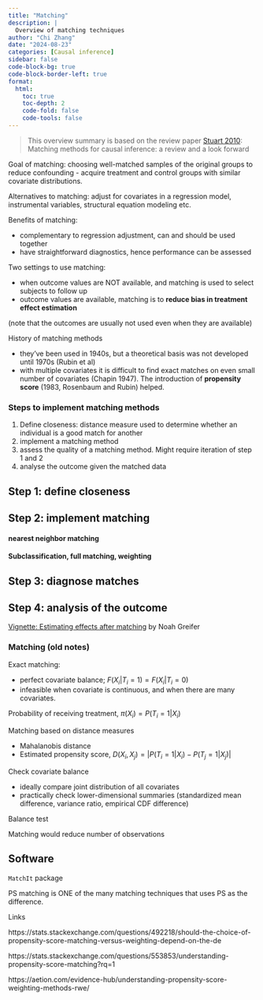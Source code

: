 ```yaml
---
title: "Matching"
description: |
  Overview of matching techniques
author: "Chi Zhang"
date: "2024-08-23"
categories: [Causal inference]
sidebar: false
code-block-bg: true
code-block-border-left: true
format: 
  html:
    toc: true
    toc-depth: 2
    code-fold: false
    code-tools: false
---
```


> This overview summary is based on the review paper [Stuart 2010](https://www.ncbi.nlm.nih.gov/pmc/articles/PMC2943670/): Matching methods for causal inference: a review and a look forward


Goal of matching: choosing well-matched samples of the original groups to reduce confounding - acquire treatment and control groups with similar covariate distributions.


Alternatives to matching: adjust for covariates in a regression model, instrumental variables, structural equation modeling etc.

Benefits of matching:

* complementary to regression adjustment, can and should be used together
* have straightforward diagnostics, hence performance can be assessed


Two settings to use matching:

* when outcome values are NOT available, and matching is used to select subjects to follow up
* outcome values are available, matching is to **reduce bias in treatment effect estimation**

(note that the outcomes are usually not used even when they are available)

History of matching methods

* they've been used in 1940s, but a theoretical basis was not developed until 1970s (Rubin et al)
* with multiple covariates it is difficult to find exact matches on even small number of covariates (Chapin 1947). The introduction of **propensity score** (1983, Rosenbaum and Rubin) helped.


### Steps to implement matching methods

1. Define closeness: distance measure used to determine whether an individual is a good match for another
2. implement a matching method
3. assess the quality of a matching method. Might require iteration of step 1 and 2
4. analyse the outcome given the matched data


## Step 1: define closeness


## Step 2: implement matching

#### nearest neighbor matching


#### Subclassification, full matching, weighting


## Step 3: diagnose matches


## Step 4: analysis of the outcome

[Vignette: Estimating effects after matching](https://cran.r-project.org/web/packages/MatchIt/vignettes/estimating-effects.html#estimating-treatment-effects-and-standard-errors-after-matching) by Noah Greifer 


### Matching (old notes)


Exact matching: 

* perfect covariate balance; $F(X_i|T_i = 1) = F(X_i|T_i=0)$
* infeasible when covariate is continuous, and when there are many covariates.

Probability of receiving treatment, $\pi(X_i) = P(T_i = 1 | X_i)$ 

Matching based on distance measures

* Mahalanobis distance 
* Estimated propensity score, $D(X_i, X_j) = |P(T_i = 1|X_i) - P(T_j=1 | X_j)|$

Check covariate balance

* ideally compare joint distribution of all covariates
* practically check lower-dimensional summaries (standardized mean difference, variance ratio, empirical CDF difference)

Balance test

Matching would reduce number of observations


## Software

`MatchIt` package

PS matching is ONE of the many matching techniques that uses PS as the difference. 





Links


https://stats.stackexchange.com/questions/492218/should-the-choice-of-propensity-score-matching-versus-weighting-depend-on-the-de

https://stats.stackexchange.com/questions/553853/understanding-propensity-score-matching?rq=1

https://aetion.com/evidence-hub/understanding-propensity-score-weighting-methods-rwe/


